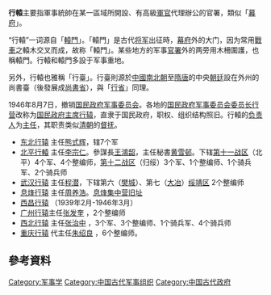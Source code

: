 '''行轅'''主要指軍事統帥在某一區域所開設、有高級[[軍官|軍官]]代理辦公的官署，類似「[[幕府_(中國)|幕府]]」。

“行轅”一词源自「[[轅門|轅門]]」。「轅門」是古代[[将军_(中國古代)|将军]]出征時，[[幕府|幕府]]外的大门，因为常用[[戰車|戰車]]之轅木交叉而成，故称「轅門」。某些地方的军事[[官署|官署]]外的两旁用木柵圍護，也稱轅門。行轅和轅門多設于军事重地。

另外，行轅也雅稱「行臺」。行臺則源於[[中國|中國]][[南北朝|南北朝]]至[[隋|隋]][[唐|唐]]的中央[[朝廷|朝廷]]設在外州的尚書臺（後發展成[[尚書省|尚書省]]），與「[[行省|行省]]」同理。

1946年8月7日，撤销[[国民政府军事委员会|国民政府军事委员会]]。各地的[[国民政府军事委员会委员长行营|国民政府军事委员会委员长行营]]改称为[[国民政府主席行辕|国民政府主席行辕]]，直隶于国民政府，职权、组织结构照旧。行轅的[[负责人|负责人]]为[[主任|主任]]，其职责类似[[清朝|清朝]]的[[督抚|督抚]]。
* [[國民政府主席東北行轅|东北行辕]] 主任[[熊式辉|熊式辉]]，辖7个军
* [[北平行轅|北平行轅]] 主任[[李宗仁|李宗仁]]。參謀長[[王鴻韶|王鴻韶]]，主任秘書[[黄雪邨|黄雪邨]]。下辖[[第十一战区|第十一战区]]（北平）4个军、4个整编师，[[第十二战区|第十二战区]]（归绥）3个军、1个整编师、1个骑兵军、2个骑兵师
* [[武汉行辕|武汉行辕]] 主任[[程潜|程潜]]，下辖第六（[[樊城|樊城]]）、第七（[[大冶|大冶]]）[[绥靖区|绥靖区]]  2个整编师
* [[息烽行辕|息烽行辕]] 主任[[周养浩|周养浩]]。[[息烽集中营旧址|息烽集中营旧址]]
* [[西昌行辕|西昌行辕]] （1939年2月-1946年3月）
* [[广州行辕|广州行辕]]主任[[张发奎|张发奎]] ，2个整编师
*[[西北行辕|西北行辕]] 主任[[张治中|张治中]] ，3个军、3个整编师、1个骑兵军、4个骑兵师
* [[重庆行辕|重庆行辕]] 代主任[[朱绍良|朱绍良]] ，6个整编师。

== 參考資料 ==
{{reflist}}
[[Category:军事学|Category:军事学]]
[[Category:中国古代军事组织|Category:中国古代军事组织]]
[[Category:中国古代政府|Category:中国古代政府]]